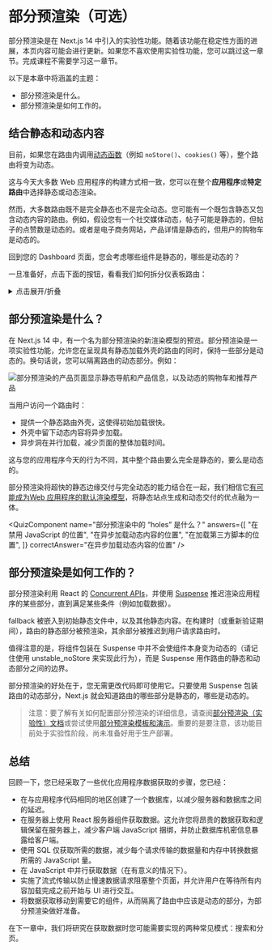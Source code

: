 

# 部分预渲染（可选）

部分预渲染是在 Next.js 14 中引入的实验性功能。随着该功能在稳定性方面的进展，本页内容可能会进行更新。如果您不喜欢使用实验性功能，您可以跳过这一章节。完成课程不需要学习这一章节。

以下是本章中将涵盖的主题：

* 部分预渲染是什么。
* 部分预渲染是如何工作的。

## 结合静态和动态内容

目前，如果您在路由内调用[动态函数](https://nextjs.org/docs/app/building-your-application/routing/route-handlers#dynamic-functions)（例如 `noStore()`、`cookies()` 等），整个路由将变为动态。

这与今天大多数 Web 应用程序的构建方式相一致，您可以在整个**应用程序**或**特定路由**中选择静态或动态渲染。

然而，大多数路由既不是完全静态也不是完全动态。您可能有一个既包含静态又包含动态内容的路由。例如，假设您有一个社交媒体动态，帖子可能是静态的，但帖子的点赞数是动态的。或者是电子商务网站，产品详情是静态的，但用户的购物车是动态的。

回到您的 Dashboard 页面，您会考虑哪些组件是静态的，哪些是动态的？

一旦准备好，点击下面的按钮，看看我们如何拆分仪表板路由：

<details>
  <summary>点击展开/折叠</summary>

  ![](/chapter10-dashboard-static-dynamic-components.avif)

  * The `<SideNav>` Component doesn't rely on data, and is not personalized to the user, so it can be static.
  * The components in `<Page>` rely on data that changes often and will be personalized to the user, so they can be dynamic.
</details>

## 部分预渲染是什么？

在 Next.js 14 中，有一个名为部分预渲染的新渲染模型的预览。部分预渲染是一项实验性功能，允许您在呈现具有静态加载外壳的路由的同时，保持一些部分是动态的。换句话说，您可以隔离路由的动态部分。例如：

![部分预渲染的产品页面显示静态导航和产品信息，以及动态的购物车和推荐产品](/chapter10-thinking-in-ppr.avif)

当用户访问一个路由时：

* 提供一个静态路由外壳，这使得初始加载很快。
* 外壳中留下动态内容将异步加载。
* 异步洞在并行加载，减少页面的整体加载时间。

这与您的应用程序今天的行为不同，其中整个路由要么完全是静态的，要么是动态的。

部分预渲染将超快的静态边缘交付与完全动态的能力结合在一起，我们相信它[有可能成为Web 应用程序的默认渲染模型](https://vercel.com/blog/partial-prerendering-with-next-js-creating-a-new-default-rendering-model)，将静态站点生成和动态交付的优点融为一体。

<QuizComponent
  name="部分预渲染中的 “holes” 是什么？"
  answers={[
    "在禁用 JavaScript 的位置",
    "在异步加载动态内容的位置",
    "在加载第三方脚本的位置",
    ]}
  correctAnswer="在异步加载动态内容的位置"
/>

## 部分预渲染是如何工作的？

部分预渲染利用 React 的 [Concurrent APIs](https://react.dev/blog/2021/12/17/react-conf-2021-recap#react-18-and-concurrent-features)，并使用 [Suspense](https://react.dev/reference/react/Suspense) 推迟渲染应用程序的某些部分，直到满足某些条件（例如加载数据）。

fallback 被嵌入到初始静态文件中，以及其他静态内容。在构建时（或重新验证期间），路由的静态部分被预渲染，其余部分被推迟到用户请求路由时。

值得注意的是，将组件包装在 Suspense 中并不会使组件本身变为动态的（请记住使用 unstable_noStore 来实现此行为），而是 Suspense 用作路由的静态和动态部分之间的边界。

部分预渲染的好处在于，您无需更改代码即可使用它。只要使用 Suspense 包装路由的动态部分，Next.js 就会知道路由的哪些部分是静态的，哪些是动态的。

> 注意：要了解有关如何配置部分预渲染的详细信息，请查阅[部分预渲染（实验性）文档](https://nextjs.org/docs/app/api-reference/next-config-js/partial-prerendering)或尝试使用[部分预渲染模板和演示](https://vercel.com/templates/next.js/partial-prerendering-nextjs)。重要的是要注意，该功能目前处于实验性阶段，尚未准备好用于生产部署。

## 总结

回顾一下，您已经采取了一些优化应用程序数据获取的步骤，您已经：
* 在与应用程序代码相同的地区创建了一个数据库，以减少服务器和数据库之间的延迟。
* 在服务器上使用 React 服务器组件获取数据。这允许您将昂贵的数据获取和逻辑保留在服务器上，减少客户端 JavaScript 捆绑，并防止数据库机密信息暴露给客户端。
* 使用 SQL 仅获取所需的数据，减少每个请求传输的数据量和内存中转换数据所需的 JavaScript 量。
* 在 JavaScript 中并行获取数据（在有意义的情况下）。
* 实施了流式传输以防止慢速数据请求阻塞整个页面，并允许用户在等待所有内容加载完成之前开始与 UI 进行交互。
* 将数据获取移动到需要它的组件，从而隔离了路由中应该是动态的部分，为部分预渲染做好准备。

在下一章中，我们将研究在获取数据时您可能需要实现的两种常见模式：搜索和分页。
